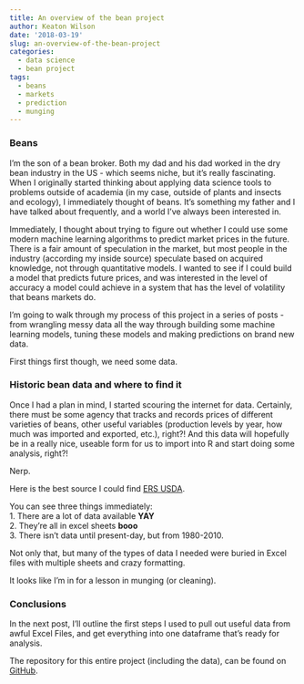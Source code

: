 ```yaml
---
title: An overview of the bean project
author: Keaton Wilson
date: '2018-03-19'
slug: an-overview-of-the-bean-project
categories:
  - data science
  - bean project
tags:
  - beans
  - markets
  - prediction
  - munging
---
```

### Beans  

I'm the son of a bean broker. Both my dad and his dad worked in the dry bean industry in the US - which seems niche, but it's really fascinating. When I originally started thinking about applying data science tools to problems outside of academia (in my case, outside of plants and insects and ecology), I immediately thought of beans. It's something my father and I have talked about frequently, and a world I've always been interested in. 

Immediately, I thought about trying to figure out whether I could use some modern machine learning algorithms to predict market prices in the future. There is a fair amount of speculation in the market, but most people in the industry (according my inside source) speculate based on acquired knowledge, not through quantitative models. I wanted to see if I could build a model that predicts future prices, and was interested in the level of accuracy a model could achieve in a system that has the level of volatility that beans markets do.  

I'm going to walk through my process of this project in a series of posts - from wrangling messy data all the way through building some machine learning models, tuning these models and making predictions on brand new data.  

First things first though, we need some data.  

### Historic bean data and where to find it

Once I had a plan in mind, I started scouring the internet for data. Certainly, there must be some agency that tracks and records prices of different varieties of beans, other useful variables (production levels by year, how much was imported and exported, etc.), right?! And this data will hopefully be in a really nice, useable form for us to import into R and start doing some analysis, right?! 

Nerp.  

Here is the best source I could find [ERS USDA](http://usda.mannlib.cornell.edu/MannUsda/viewDocumentInfo.do?documentID=1394).  

You can see three things immediately:  
1.  There are a lot of data available **YAY**  
2.  They're all in excel sheets **booo**  
3.  There isn't data until present-day, but from 1980-2010.  

Not only that, but many of the types of data I needed were buried in Excel files with multiple sheets and crazy formatting. 

It looks like I'm in for a lesson in munging (or cleaning). 

### Conclusions  

In the next post, I'll outline the first steps I used to pull out useful data from awful Excel Files, and get everything into one dataframe that's ready for analysis.

The repository for this entire project (including the data), can be found on [GitHub](https://github.com/keatonwilson/beans). 


